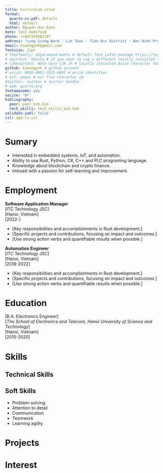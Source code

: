 ```yaml
---
title: Currirulum vitae
format:
  quarto-cv-pdf: default
  html: default
author: Nguyen Huu Kien
date: last-modified
phone: (+84)559261197
address: "Lung Giang Ward · Lim Town · Tien Duc District · Bac Ninh Province, Vietnam"
email: kienngynh@gmail.com
fontsize: 11pt
# fontfamily: ebgaramond-maths # default font LaTeX package https://tug.org/FontCatalogue/about.html
# mainfont: Ubuntu # if you want to use a different locally installed font
# CJKmainfont: Noto Sans CJK JP # locally installed Asian character font, must use with xelatex
github: kienngynh # github account
# orcid: 0000-0002-1825-0097 # orcid identifier
# osf: ymqui # osf five character id
#twitter: twitter # twitter handle
# web: quarto.org
fontawesome: yes
nocite: '@*'
bibliography: 
  peer: peer_bib.bib
  tech_skills: tech_skills_bib.bib
validate-yaml: false
csl: apa-cv.csl
---
```


# Sumary

- Interested in embedded systems, IoT, and automation.
- Ability to use Rust, Python, C#, C++ and PLC programing language.
- Knowledge about blockchain and crypto finance.
- Imbued with a passion for self-learning and improvement.

# Employment

**Software Application Manager**  
[ITC Technology JSC]  
[Hanoi, Vietnam]  
[2022-]

* [Key responsibilities and accomplishments in Rust development.]
* [Specific projects and contributions, focusing on impact and outcomes.]
* [Use strong action verbs and quantifiable results when possible.]


**Automation Engineer**  
[ITC Technology JSC]  
[Hanoi, Vietnam]  
[2018-2022]

* [Key responsibilities and accomplishments in Rust development.]
* [Specific projects and contributions, focusing on impact and outcomes.]
* [Use strong action verbs and quantifiable results when possible.]

# Education

[B.A. Electronics Engineer]  
[*The School of Electronics and Telecom, Hanoi University of Science and Technology*]  
[Hanoi, Vietnam]  
[2015-2020]

# Skills

## Technical Skills

::: {#refs-tech_skills}
:::

## Soft Skills

* Problem-solving
* Attention to detail
* Communication
* Teamwork
* Learning agility

# Projects

::: {#refs-peer}
:::

# Interest
